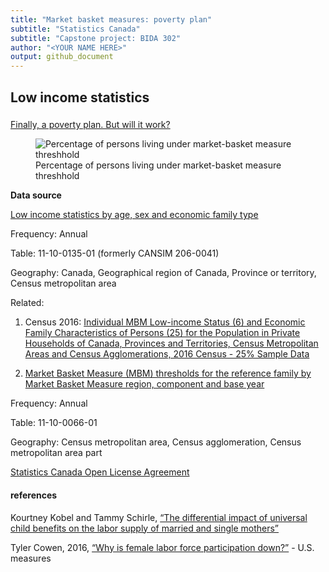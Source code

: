 ```yaml
---
title: "Market basket measures: poverty plan"
subtitle: "Statistics Canada"
subtitle: "Capstone project: BIDA 302"
author: "<YOUR NAME HERE>"
output: github_document
---
```



## Low income statistics

### 

[Finally, a poverty plan. But will it work?](https://www.macleans.ca/economy/economicanalysis/the-most-important-charts-to-watch-in-2019/)



![Percentage of persons living under market-basket measure threshhold](Lindsay-Tedds-poverty.png)


**Data source**

[Low income statistics by age, sex and economic family type](https://www150.statcan.gc.ca/t1/tbl1/en/tv.action?pid=1110013501)

Frequency: Annual

Table: 11-10-0135-01 (formerly CANSIM 206-0041)

Geography: Canada, Geographical region of Canada, Province or territory, Census metropolitan area





Related:

1. Census 2016: [Individual MBM Low-income Status (6) and Economic Family Characteristics of Persons (25) for the Population in Private Households of Canada, Provinces and Territories, Census Metropolitan Areas and Census Agglomerations, 2016 Census - 25% Sample Data](https://www12.statcan.gc.ca/census-recensement/2016/dp-pd/dt-td/Rp-eng.cfm?LANG=E&APATH=3&DETAIL=0&DIM=0&FL=A&FREE=0&GC=0&GID=0&GK=0&GRP=1&PID=110727&PRID=10&PTYPE=109445&S=0&SHOWALL=0&SUB=999&Temporal=2016,2017&THEME=119&VID=0&VNAMEE=&VNAMEF=)


2. [Market Basket Measure (MBM) thresholds for the reference family by Market Basket Measure region, component and base year](https://www150.statcan.gc.ca/t1/tbl1/en/tv.action?pid=1110006601)

Frequency: Annual

Table: 11-10-0066-01

Geography: Census metropolitan area, Census agglomeration, Census metropolitan area part


[Statistics Canada Open License Agreement](http://www.statcan.gc.ca/eng/reference/licence)




#### references

Kourtney Kobel and Tammy Schirle, ["The differential impact of universal child benefits on the labor supply of married and single mothers"](http://www.lcerpa.org/public/papers/LCERPA_2015_11.pdf)

Tyler Cowen, 2016, ["Why is female labor force participation down?"](http://marginalrevolution.com/marginalrevolution/2016/11/female-labor-force-participation.html) - U.S. measures


